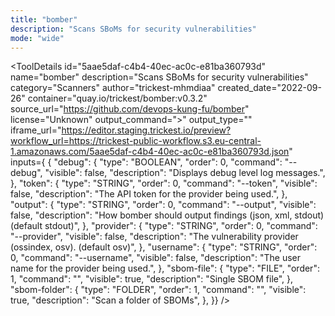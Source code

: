 ```yaml
---
title: "bomber"
description: "Scans SBoMs for security vulnerabilities"
mode: "wide"
---
```



<ToolDetails
  id="5aae5daf-c4b4-40ec-ac0c-e81ba360793d"
  name="bomber"
  description="Scans SBoMs for security vulnerabilities"
  category="Scanners"
  author="trickest-mhmdiaa"
  created_date="2022-09-26"
  container="quay.io/trickest/bomber:v0.3.2"
  source_url="https://github.com/devops-kung-fu/bomber"
  license="Unknown"
  output_command=">"
  output_type=""
  iframe_url="https://editor.staging.trickest.io/preview?workflow_url=https://trickest-public-workflow.s3.eu-central-1.amazonaws.com/5aae5daf-c4b4-40ec-ac0c-e81ba360793d.json"
  inputs={ {
  "debug": {
    "type": "BOOLEAN",
    "order": 0,
    "command": "--debug",
    "visible": false,
    "description": "Displays debug level log messages.",
  },
  "token": {
    "type": "STRING",
    "order": 0,
    "command": "--token",
    "visible": false,
    "description": "The API token for the provider being used.",
  },
  "output": {
    "type": "STRING",
    "order": 0,
    "command": "--output",
    "visible": false,
    "description": "How bomber should output findings (json, xml, stdout) (default stdout)",
  },
  "provider": {
    "type": "STRING",
    "order": 0,
    "command": "--provider",
    "visible": false,
    "description": "The vulnerability provider (ossindex, osv). (default osv)",
  },
  "username": {
    "type": "STRING",
    "order": 0,
    "command": "--username",
    "visible": false,
    "description": "The user name for the provider being used.",
  },
  "sbom-file": {
    "type": "FILE",
    "order": 1,
    "command": "",
    "visible": true,
    "description": "Single SBOM file",
  },
  "sbom-folder": {
    "type": "FOLDER",
    "order": 1,
    "command": "",
    "visible": true,
    "description": "Scan a folder of SBOMs",
  },
}}
/>